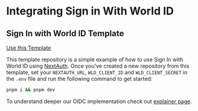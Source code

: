 # Integrating Sign in With World ID

## Sign In with World ID Template

[Use this Template](https://github.com/new?template_name=world-id-nextauth-template&template_owner=worldcoin)

This template repository is a simple example of how to use Sign In with World ID using [NextAuth](https://next-auth.js.org/). Once you've created a new repository from this template, set your `NEXTAUTH_URL`, `WLD_CLIENT_ID` and `WLD_CLIENT_SECRET` in the `.env` file and run the following command to get started:

```bash title="Usage"
pnpm i && pnpm dev
```

To understand deeper our OIDC implementation check out [explainer page](/world-id/sign-in/oidc).